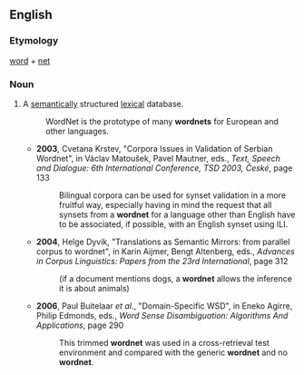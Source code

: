 ==English==
===Etymology===
[[word]] + [[net]]
===Noun===
{{en-noun}}

#{{context|Artificial intelligence|linguistics}} A [[semantically]] structured [[lexical]] database.
#: WordNet is the prototype of many '''wordnets''' for European and other languages.
#*'''2003''', Cvetana Krstev, "Corpora Issues in Validation of Serbian Wordnet", in Václav Matoušek, Pavel Mautner, eds., ''Text, Speech and Dialogue: 6th International Conference, TSD 2003, České'', page 133
#*:Bilingual corpora can be used for synset validation in a more fruitful way, especially having in mind the request that all synsets from a '''wordnet''' for a language other than English have to be associated, if possible, with an English synset using ILI.
#*'''2004''', Helge Dyvik, "Translations as Semantic Mirrors: from parallel corpus to wordnet", in Karin Aijmer, Bengt Altenberg, eds., ''Advances in Corpus Linguistics: Papers from the 23rd International'', page 312
#*:(if a document mentions dogs, a '''wordnet''' allows the inference it is about animals)
#*'''2006''', Paul Buitelaar ''et al''., "Domain-Specific WSD", in Eneko Agirre, Philip Edmonds, eds., ''Word Sense Disambiguation: Algorithms And Applications'', page 290
#*:This trimmed '''wordnet''' was used in a cross-retrieval test environment and compared with the generic '''wordnet''' and no '''wordnet'''.